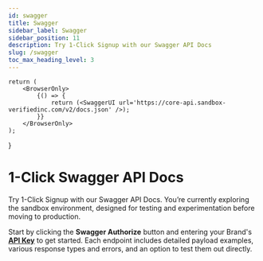```yaml
---
id: swagger
title: Swagger
sidebar_label: Swagger 
sidebar_position: 11
description: Try 1-Click Signup with our Swagger API Docs
slug: /swagger
toc_max_heading_level: 3
---
```



    return (
        <BrowserOnly>
            {() => {
                return (<SwaggerUI url='https://core-api.sandbox-verifiedinc.com/v2/docs.json' />);
            }}
        </BrowserOnly>
    );
}

# 1-Click Swagger API Docs

Try 1-Click Signup with our Swagger API Docs. You’re currently exploring the sandbox environment, designed for testing and experimentation before moving to production.

Start by clicking the **Swagger Authorize** button and entering your Brand's **[API Key](#authentication)** to get started.
Each endpoint includes detailed payload examples, various response types and errors, and an option to test them out directly.

<DevelopmentWorkAdmonition />

<SwaggerPage />



